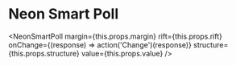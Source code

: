 
# Neon Smart Poll

<NeonSmartPoll
    margin={this.props.margin}
    rift={this.props.rift}
    onChange={(response) => action('Change')(response)}
    structure={this.props.structure}
    value={this.props.value}
/>
